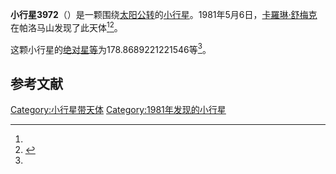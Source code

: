 {{Infobox planet
| bgcolour = #FFFFC0
| name = 3972 Richard
| symbol = 
| image = 
| caption = 
| discovery = yes
| discovery_ref = 
| discoverer = [[卡羅琳·舒梅克|卡羅琳·舒梅克]]
| discovery_site = [[帕洛马山|帕洛马山]] 
| discovered = 1981年5月6日
| designations = yes
| mp_name = 
| named_after = 
| alt_names = 1981 JD3/ 1950 XF / 1953 VW / 1972 RN
| mp_category = [[主带小行星|主带小行星]]
| orbit_ref = <ref name="a">[http://ssd.jpl.nasa.gov/sbdb.cgi?sstr=3972 3972 Richard] {{Wayback|url=http://ssd.jpl.nasa.gov/sbdb.cgi?sstr=3972 |date=20200917233401 }}，小行星數據庫瀏覽器（JPL Small-Body Database Browser）－[[美国国家航空航天局|美国国家航空航天局]]喷气推进实验室</ref>
| epoch = 2456400.5 (2013年4月18日更新)
| aphelion = {{convert|2.547221942599163|AU|km|3|abbr=on|lk=out}}
| perihelion = {{convert|1.780142843823086|AU|km|3|abbr=on}}
| semimajor = {{convert|2.163682393211124|AU|km|3|abbr=on}}
| eccentricity = 0.177262407
| period = 1162.488575 [[日|日]]<br />3.18[[儒略年|儒略年]]
| avg_speed = 
| inclination = 4.145888602157804
| asc_node = 163.283731676576
| mean_anomaly = 
| arg_peri = 178.8689221221546
| satellites = 
| physical_characteristics = yes
| dimensions = 
| mass = 
| density = 
| surface_grav = 
| escape_velocity = 
| sidereal_day = 
| axial_tilt = 
| pole_ecliptic_lat = 
| pole_ecliptic_lon = 
| albedo = 
| temperatures= 
| temp_name1 = 
| mean_temp_1 = 
| max_temp_1 = 
| temp_name2 = 
| max_temp_2 = 
| spectral_type = 
| abs_magnitude = 178.8689221221546
}}

'''小行星3972'''（{{lang-en|3972 Richard}}）是一颗围绕[[太阳|太阳]][[公转|公转]]的[[小行星|小行星]]。1981年5月6日，[[卡羅琳·舒梅克|卡羅琳·舒梅克]]在帕洛马山发现了此天体<ref name="a" /><ref>{{cite news|title=小行星列表|url=http://cfa-www.harvard.edu/iau/lists/NumberedMPs.txt|accessdate=2013-07-08|newspaper=哈佛大学|archive-date=2008-05-17|archive-url=https://web.archive.org/web/20080517010638/http://cfa-www.harvard.edu/iau/lists/NumberedMPs.txt|dead-url=no}}</ref>。

这颗小行星的[[绝对星等|绝对星等]]为178.8689221221546等<ref name="a" />。

==参考文献==
{{reflist}}
{{Minor Planet Number|[[小行星3971|小行星3971]]|[[小行星3973|小行星3973]]}}

{{小天体}}

[[Category:小行星带天体|Category:小行星带天体]]
[[Category:1981年发现的小行星|Category:1981年发现的小行星]]

{{asteroid-stub}}